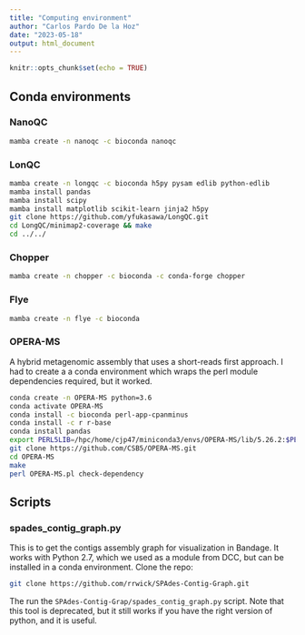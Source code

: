 ```yaml
---
title: "Computing environment"
author: "Carlos Pardo De la Hoz"
date: "2023-05-18"
output: html_document
---
```


```r
knitr::opts_chunk$set(echo = TRUE)
```

## Conda environments

### NanoQC
```bash
mamba create -n nanoqc -c bioconda nanoqc
```
### LonQC
```bash
mamba create -n longqc -c bioconda h5py pysam edlib python-edlib
mamba install pandas
mamba install scipy
mamba install matplotlib scikit-learn jinja2 h5py
git clone https://github.com/yfukasawa/LongQC.git
cd LongQC/minimap2-coverage && make
cd ../../
```
### Chopper
```bash
mamba create -n chopper -c bioconda -c conda-forge chopper
```
### Flye
```bash
mamba create -n flye -c bioconda
```

### OPERA-MS
A hybrid metagenomic assembly that uses a short-reads first approach. I had to create a a conda environment which wraps the perl module dependencies required, but it worked.
```bash
conda create -n OPERA-MS python=3.6
conda activate OPERA-MS
conda install -c bioconda perl-app-cpanminus
conda install -c r r-base
conda install pandas
export PERL5LIB=/hpc/home/cjp47/miniconda3/envs/OPERA-MS/lib/5.26.2:$PERL5LIB
git clone https://github.com/CSB5/OPERA-MS.git
cd OPERA-MS
make
perl OPERA-MS.pl check-dependency
```

## Scripts

### spades_contig_graph.py
This is to get the contigs assembly graph for visualization in Bandage. It works with Python 2.7, which we used as a module from DCC, but can be installed in a conda environment. Clone the repo:
```bash
git clone https://github.com/rrwick/SPAdes-Contig-Graph.git
```
The run the `SPAdes-Contig-Grap/spades_contig_graph.py` script. Note that this tool is deprecated, but it still works if you have the right version of python, and it is useful.